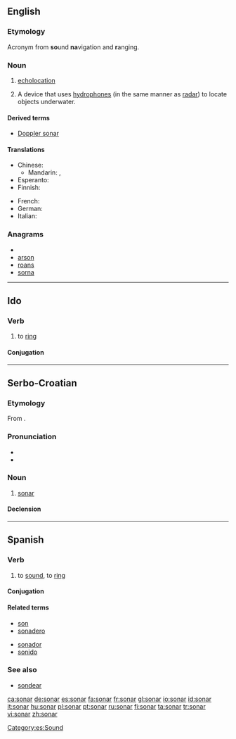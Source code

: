 {{also|Sonar|soñar}}
==English==

===Etymology===
{{wikipedia}}
Acronym from '''so'''und '''na'''vigation and '''r'''anging.

===Noun===
{{en-noun}}

# {{nautical}} [[echolocation]]
# {{nautical}} A device that uses [[hydrophone]]s (in the same manner as [[radar]]) to locate objects underwater.

====Derived terms====
* [[Doppler sonar]]

====Translations====
{{trans-top|device}}
* Chinese:
** Mandarin: {{t-|cmn|聲納|sc=Hani}}, {{t-|cmn|声纳|tr=shēngnà|sc=Hani}}
* Esperanto: {{t|eo|sonaro}}
* Finnish: {{t-|fi|kaikuluotain}}
{{trans-mid}}
* French: {{t+|fr|sonar|m}}
* German: {{t-|de|Sonar|n}}
* Italian: {{t-|it|idrofono|m}}
{{trans-bottom}}

===Anagrams===
* {{alphagram|anors}}
* [[arson#English|arson]]
* [[roans#English|roans]]
* [[sorna#English|sorna]]

----

==Ido==

===Verb===
{{infl|io|verb}}

# to [[ring]]

====Conjugation====
{{io-verb-conj|son}}

----

==Serbo-Croatian==

===Etymology===
From {{etyl|en|sh}} {{term|sonar|lang=en}}.

===Pronunciation===
* {{IPA|/sǒnaːr/|lang=sh}}
* {{hyphenation|so|nar}}

===Noun===
{{sh-noun|g=m|head=sònār|r|сонар|со̀на̄р}}

# [[#English|sonar]]

====Declension====
{{sh-decl-noun
|sònār|sonari
|sonára|sonara
|sonaru|sonarima
|sonar|sonare
|sonare|sonari
|sonaru|sonarima
|sonarom|sonarima
}}

----

==Spanish==

===Verb===
{{es-verb|son|ar|pres=sueno}}

# to [[sound]], to [[ring]]

====Conjugation====
{{es-conj-ar (o-ue)|s|n}}

====Related terms====
{{top2}}
* [[son]]
* [[sonadero]]
{{mid2}}
* [[sonador]]
* [[sonido]]
{{bottom2}}

===See also===
* [[sondear]]

[[Category:es:Sound]]

[[ca:sonar]]
[[de:sonar]]
[[es:sonar]]
[[fa:sonar]]
[[fr:sonar]]
[[gl:sonar]]
[[io:sonar]]
[[id:sonar]]
[[it:sonar]]
[[hu:sonar]]
[[pl:sonar]]
[[pt:sonar]]
[[ru:sonar]]
[[fi:sonar]]
[[ta:sonar]]
[[tr:sonar]]
[[vi:sonar]]
[[zh:sonar]]